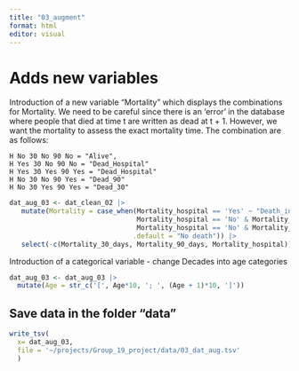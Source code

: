 ```yaml
---
title: "03_augment"
format: html
editor: visual
---
```


# Adds new variables

Introduction of a new variable "Mortality" which displays the combinations for Mortality.
We need to be careful since there is an 'error' in the database where people that died at time t are written as dead at t + 1. However, we want the mortality to assess the exact mortality time.
The combination are as follows:  

    H No 30 No 90 No = "Alive", 
    H Yes 30 No 90 No = "Dead_Hospital" 
    H Yes 30 Yes 90 Yes = "Dead_Hospital" 
    H No 30 No 90 Yes = "Dead_90" 
    H No 30 Yes 90 Yes = "Dead_30"

```r
dat_aug_03 <- dat_clean_02 |> 
   mutate(Mortality = case_when(Mortality_hospital == 'Yes' ~ "Death_in_hospital", 
                                Mortality_hospital == 'No' & Mortality_30_days == 'Yes' & Mortality_90_days == 'No' ~ "Death_in_first_30_days", 
                                Mortality_hospital == 'No' & Mortality_30_days == 'No' & Mortality_90_days == 'Yes' ~ "Death_between_30_and_90_days", 
                               .default = "No death")) |> 
   select(-c(Mortality_30_days, Mortality_90_days, Mortality_hospital))
```

Introduction of a categorical variable - change Decades into age categories

```r
dat_aug_03 <- dat_aug_03 |>
  mutate(Age = str_c('[', Age*10, '; ', (Age + 1)*10, ']'))
```

## Save data in the folder "data"

```r
write_tsv(
  x= dat_aug_03, 
  file = '~/projects/Group_19_project/data/03_dat_aug.tsv'
  )
```



